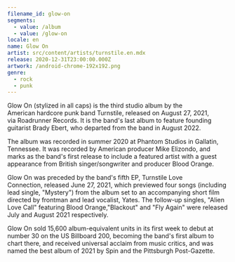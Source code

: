 ```yaml
---
filename_id: glow-on
segments:
  - value: /album
  - value: /glow-on
locale: en
name: Glow On
artist: src/content/artists/turnstile.en.mdx
release: 2020-12-31T23:00:00.000Z
artwork: /android-chrome-192x192.png
genre:
  - rock
  - punk
---
```


Glow On (stylized in all caps) is the third studio album by the American hardcore punk band Turnstile, released on August 27, 2021, via Roadrunner Records. It is the band's last album to feature founding guitarist Brady Ebert, who departed from the band in August 2022.

The album was recorded in summer 2020 at Phantom Studios in Gallatin, Tennessee. It was recorded by American producer Mike Elizondo, and marks as the band's first release to include a featured artist with a guest appearance from British singer/songwriter and producer Blood Orange.

Glow On was preceded by the band's fifth EP, Turnstile Love Connection, released June 27, 2021, which previewed four songs (including lead single, "Mystery") from the album set to an accompanying short film directed by frontman and lead vocalist, Yates. The follow-up singles, "Alien Love Call" featuring Blood Orange,"Blackout" and "Fly Again" were released July and August 2021 respectively.

Glow On sold 15,600 album-equivalent units in its first week to debut at number 30 on the US Billboard 200, becoming the band's first album to chart there, and received universal acclaim from music critics, and was named the best album of 2021 by Spin and the Pittsburgh Post-Gazette.
